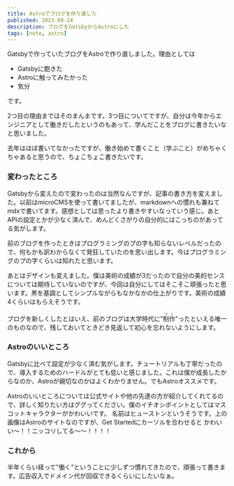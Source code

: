 ```yaml
---
title: Astroでブログを作り直した
published: 2023-09-24
description: ブログをGatsbyからAstroにした
tags: [note, astro]
---
```



Gatsbyで作っていたブログをAstroで作り直しました。理由としては

- Gatsbyに飽きた
- Astroに触ってみたかった
- 気分

です。

2つ目の理由まではそのまんまです。3つ目についてですが、自分は今年からエンジニアとして働きだしたというのもあって、学んだことをブログに書きたいなと思いました。

去年はほぼ書いてなかったですが、働き始めて書くこと（学ぶこと）がめちゃくちゃあると思うので、ちょこちょこ書きたいです。

### 変わったところ

Gatsbyから変えたので変わったのは当然なんですが、記事の書き方を変えました。以前はmicroCMSを使って書いてましたが、markdownへの慣れも兼ねてmdxで書いてます。感想としては思ったより書きやすいなっていう感じ。あとAPIの設定とかが少なく済んで、めんどくさがりの自分的にはこっちのがあってる気がします。

前のブログを作ったときはプログラミングのプの字も知らないレベルだったので、何もかも訳わからなくて発狂していたのを思い出します。今はプログラミングのプの字くらいは知れたと思います。

あとはデザインも変えました。僕は美術の成績が3だったので自分の美的センスについては期待していないのですが、今回は自分にしてはそこそこ頑張ったと思います。黒を基調としてシンプルながらもなかなかの仕上がりです。美術の成績4くらいはもらえそうです。

ブログを新しくしたとはいえ、前のブログは大学時代に"<ruby>制作<rp>（</rp><rt>つく</rt><rp>）</rp></ruby>"ったといえる唯一のものなので、残しておいてときどき見返して初心を忘れないようにします。

### Astroのいいところ
Gatsbyに比べて設定が少なく済む気がします。チュートリアルも丁寧だったので、導入するためのハードルがとても低いと感じました。これは僕が成長したからなのか、Astroが親切なのかはよくわかりません。でもAstroオススメです。

Astroのいいところについては公式サイトや他の先達の方が紹介してくれてるので、詳しく知りたい方はググってください。僕のイチオシポイントとしてはマスコットキャラクターがかわいいです。
<ImageWrapper
  src={houston}
  alt="Astroのマスコット、ヒューストン"
  quality="40"
/>
名前はヒューストンというそうです。上の画像はAstroのサイトなのですが、Get Startedにカーソルを合わせると
<ImageWrapper src={smileHouston} alt="ニッコリヒューストン" quality="40" />
かわいい～！！ニッコリしてる～～！！！！

### これから

半年くらい経って"働く"ということに少しずつ慣れてきたので、頑張って書きます。広告収入でドメイン代が回収できるくらいにしたいなぁ。

